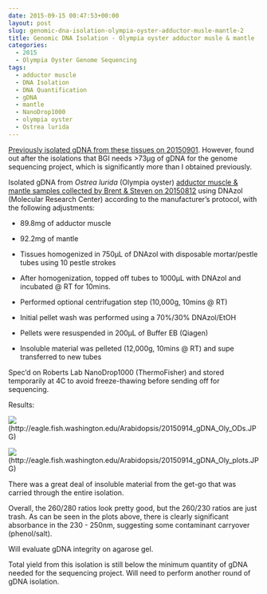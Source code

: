 ```yaml
---
date: 2015-09-15 00:47:53+00:00
layout: post
slug: genomic-dna-isolation-olympia-oyster-adductor-musle-mantle-2
title: Genomic DNA Isolation - Olympia oyster adductor musle & mantle
categories:
  - 2015
  - Olympia Oyster Genome Sequencing
tags:
  - adductor muscle
  - DNA Isolation
  - DNA Quantification
  - gDNA
  - mantle
  - NanoDrop1000
  - olympia oyster
  - Ostrea lurida
---
```


[Previously isolated gDNA from these tissues on 20150901](https://robertslab.github.io/sams-notebook/2015/09/01/genomic-dna-isolation-olympia-oyster-adductor-musle-mantle.html). However, found out after the isolations that BGI needs &gt;73μg of gDNA for the genome sequencing project, which is significantly more than I obtained previously.

Isolated gDNA from _Ostrea lurida_ (Olympia oyster) [adductor muscle & mantle samples collected by Brent & Steven on 20150812](https://onsnetwork.org/halfshell/2015/08/12/another-day-another-species/) using DNAzol (Molecular Research Center) according to the manufacturer’s protocol, with the following adjustments:




    
  * 89.8mg of adductor muscle

    
  * 92.2mg of mantle

    
  * Tissues homogenized in 750μL of DNAzol with disposable mortar/pestle tubes using 10 pestle strokes

    
  * After homogenization, topped off tubes to 1000μL with DNAzol and incubated @ RT for 10mins.

    
  * Performed optional centrifugation step (10,000g, 10mins @ RT)

    
  * Initial pellet wash was performed using a 70%/30% DNAzol/EtOH

    
  * Pellets were resuspended in 200μL of Buffer EB (Qiagen)

    
  * Insoluble material was pelleted (12,000g, 10mins @ RT) and supe transferred to new tubes



Spec’d on Roberts Lab NanoDrop1000 (ThermoFisher) and stored temporarily at 4C to avoid freeze-thawing before sending off for sequencing.



Results:

![](https://eagle.fish.washington.edu/Arabidopsis/20150914_gDNA_Oly_ODs.JPG)(http://eagle.fish.washington.edu/Arabidopsis/20150914_gDNA_Oly_ODs.JPG)

![](https://eagle.fish.washington.edu/Arabidopsis/20150914_gDNA_Oly_plots.JPG)(http://eagle.fish.washington.edu/Arabidopsis/20150914_gDNA_Oly_plots.JPG)



There was a great deal of insoluble material from the get-go that was carried through the entire isolation.

Overall, the 260/280 ratios look pretty good, but the 260/230 ratios are just trash. As can be seen in the plots above, there is clearly significant absorbance in the 230 - 250nm, suggesting some contaminant carryover (phenol/salt).

Will evaluate gDNA integrity on agarose gel.

Total yield from this isolation is still below the minimum quantity of gDNA needed for the sequencing project. Will need to perform another round of gDNA isolation.
